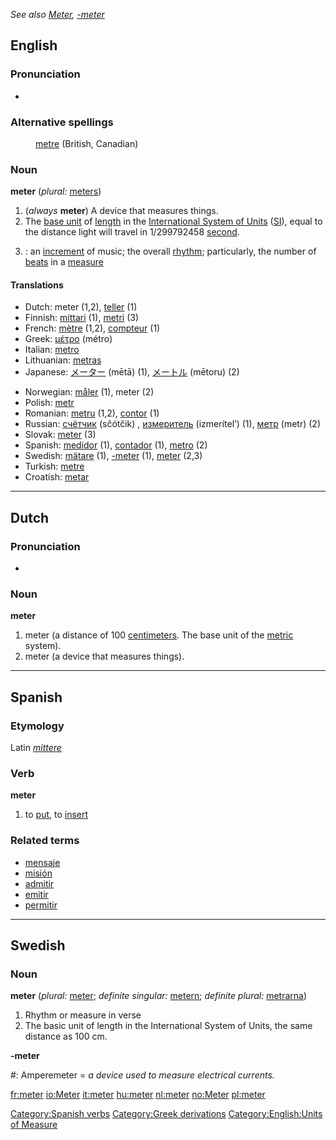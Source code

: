 ''See also [[Meter]], [[-meter]]''
==English==

===Pronunciation===
*{{IPA|/ˈmiːtə(ɻ)/}}

===Alternative spellings===
:[[metre]] (British, Canadian)

===Noun===
'''meter''' (''plural:'' [[meters]])

# (''always'' '''meter''') A device that measures things. 
# The [[base unit]] of [[length]] in the [[International System of Units]] ([[SI]]), equal to the distance light will travel in 1/299792458 [[second]].
#{{music}}: an [[increment]] of music; the overall [[rhythm]]; particularly, the number of [[beat]]s in a [[measure]]

====Translations====
{{top}}
*Dutch: meter {{m}} (1,2), [[teller]] {{m}} (1)
*Finnish: [[mittari]] (1), [[metri]] (3)
*French: [[mètre]] {{m}} (1,2), [[compteur]] {{m}} (1)
*Greek: [[μέτρο]] (métro) {{n}}
*Italian: [[metro]]
*Lithuanian: [[metras]] {{m}}
*Japanese: [[メーター]] (mētā) (1), [[メートル]] (mētoru) (2)
{{mid}}
*Norwegian: [[måler]] {{m}} (1), meter {{m}} (2)
*Polish: [[metr]] {{m}}
*Romanian: [[metru]] {{m}} (1,2), [[contor]] {{n}} (1)
*Russian: [[счётчик]] (sčótčik) {{m}}, [[измеритель]] (izmerítel’) {{m}} (1), [[метр]] (metr) {{m}} (2)
*Slovak: [[meter#Slovak|meter]] {{m}} (3)
*Spanish: [[medidor]] {{m}} (1), [[contador]] {{m}} (1), [[metro]] {{m}} (2)
*Swedish: [[mätare]] {{c}} (1), [[-meter]] (1), [[meter#Swedish|meter]] (2,3)
*Turkish: [[metre]]
*Croatish: [[metar]]
{{bottom}}


----
==Dutch==

=== Pronunciation ===
*{{IPA|/ˈmetər/}}

=== Noun ===
'''meter'''

#meter (a distance of 100 [[centimeter]]s.  The base unit of the [[metric]] system).
#meter (a device that measures things).


----
==Spanish==
[[Category:Spanish verbs]]
===Etymology===
Latin ''[[mittere]]''
===Verb===
'''meter'''

# to [[put]], to [[insert]]

===Related terms===
*[[mensaje]]
*[[misión]]
*[[admitir]]
*[[emitir]]
*[[permitir]]


----
==Swedish==
===Noun===
'''meter''' {{c}} (''plural:'' [[meter]]; ''definite singular:'' [[metern]]; ''definite plural:'' [[metrarna]])

# Rhythm or measure in verse
# The basic unit of length in the International System of Units, the same distance as 100 cm.

'''-meter'''

#: Amperemeter = ''a device used to measure electrical currents.''

[[Category:Greek derivations]]
[[Category:English:Units of Measure]]

[[fr:meter]]
[[io:Meter]]
[[it:meter]]
[[hu:meter]]
[[nl:meter]]
[[no:Meter]]
[[pl:meter]]